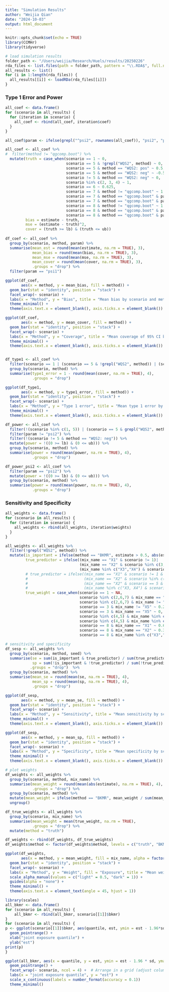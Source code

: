 ```yaml
---
title: "Simulation Results"
author: "Weijia Qian"
date: "2024-10-03"
output: html_document
---
```


```r
knitr::opts_chunk$set(echo = TRUE)
library(CCMHr)
library(tidyverse)

# load simulation results
folder_path <- "/Users/weijia/Research/Huels/results/20250226"
rda_files <- list.files(path = folder_path, pattern = "\\.RDA$", full.names = TRUE)
all_results <- list()
for (i in 1:length(rda_files)) {
  all_results[[i]] <- loadRDa(rda_files[[i]])
}
```

### Type 1 Error and Power
```r
all_coef <- data.frame()
for (scenario in all_results) {
  for (iteration in scenario) {
    all_coef <- rbind(all_coef, iteration$coef)
  }
}

all_coef$param <- ifelse(grepl("^psi2", rownames(all_coef)), "psi2", "psi1")

all_coef <- all_coef %>%
#  filter(method != "qgcomp.boot") %>%
  mutate(truth = case_when(scenario == 1 ~ 0,
                           scenario == 5 & !grepl("WQS2", method) ~ 0,
                           scenario == 5 & method == "WQS2: pos" ~ 0.5,
                           scenario == 5 & method == "WQS2: neg" ~ -0.5,
                           scenario != 5 & method == "WQS2: neg" ~ 0,
                           scenario %in% c(2, 3, 4) ~ 1,
                           scenario == 6 ~ 0.625,
                           scenario == 7 & method != "qgcomp.boot" ~ 1.2,
                           scenario == 7 & method == "qgcomp.boot" & param == "psi1" ~ 1,
                           scenario == 7 & method == "qgcomp.boot" & param == "psi2" ~ 0.2,
                           scenario == 8 & method != "qgcomp.boot" ~ 1.7,
                           scenario == 8 & method == "qgcomp.boot" & param == "psi1" ~ 1.5,
                           scenario == 8 & method == "qgcomp.boot" & param == "psi2" ~ 0.2),
         bias = estimate - truth,
         mse = (estimate - truth)^2,
         cover = (truth >= lb) & (truth <= ub))
  
df_coef <- all_coef %>%
  group_by(scenario, method, param) %>%
  summarise(mean_est = round(mean(estimate, na.rm = TRUE), 3),
            mean_bias = round(mean(bias, na.rm = TRUE), 3),
            mean_mse = round(mean(mse, na.rm = TRUE), 3),
            mean_cover = round(mean(cover, na.rm = TRUE), 3),
            .groups = "drop") %>%
  filter(param == "psi1")

ggplot(df_coef, 
       aes(x = method, y = mean_bias, fill = method)) +
  geom_bar(stat = "identity", position = "stack") +
  facet_wrap(~ scenario) +                           
  labs(x = "Method", y = "Bias", title = "Mean bias by scenario and method") +
  theme_minimal() +
  theme(axis.text.x = element_blank(), axis.ticks.x = element_blank())

ggplot(df_coef, 
       aes(x = method, y = mean_cover, fill = method)) +
  geom_bar(stat = "identity", position = "stack") +
  facet_wrap(~ scenario) +                           
  labs(x = "Method", y = "Coverage", title = "Mean coverage of 95% CI by scenario and method") +
  theme_minimal() +
  theme(axis.text.x = element_blank(), axis.ticks.x = element_blank())


df_type1 <- all_coef %>%
  filter(scenario == 1 | (scenario == 5 & !grepl("WQS2", method)) | (scenario != 5 & method == "WQS2: neg")) %>%
  group_by(scenario, method) %>%
  summarise(type1_error = 1 - round(mean(cover, na.rm = TRUE), 4),
            .groups = "drop")

ggplot(df_type1, 
       aes(x = method, y = type1_error, fill = method)) +
  geom_bar(stat = "identity", position = "stack") +  
  facet_wrap(~ scenario) +                           
  labs(x = "Method", y = "Type 1 error", title = "Mean type 1 error by scenario and method") +
  theme_minimal() +
  theme(axis.text.x = element_blank(), axis.ticks.x = element_blank())

df_power <- all_coef %>%
  filter(!(scenario %in% c(1, 5)) | (scenario == 5 & grepl("WQS2", method))) %>%
  filter(param != "psi2") %>%
  filter(!(scenario != 5 & method == "WQS2: neg")) %>%
  mutate(power = !((0 >= lb) & (0 <= ub))) %>%
  group_by(scenario, method) %>%
  summarise(power = round(mean(power, na.rm = TRUE), 4),
            .groups = "drop")

df_power_psi2 <- all_coef %>%
  filter(param == "psi2") %>%
  mutate(power = !((0 >= lb) & (0 <= ub))) %>%
  group_by(scenario, method) %>%
  summarise(power = round(mean(power, na.rm = TRUE), 4),
            .groups = "drop")
```

### Sensitivity and Specificity
```r
all_weights <- data.frame()
for (scenario in all_results) {
  for (iteration in scenario) {
    all_weights <- rbind(all_weights, iteration$weights)
  }
}

all_weights <- all_weights %>%
  filter(!grepl("WQS2", method)) %>%
  mutate(is_important = ifelse(method == "BKMR", estimate > 0.5, abs(estimate) > 0.2),
         true_predictor = ifelse((mix_name == "X1" & scenario != 1)|
                                 (mix_name == "X2" & scenario %in% c(3,4,5,8)) |
                                 (mix_name %in% c("X3","X4") & scenario == 3), TRUE, FALSE),
         # true_predictor = ifelse((mix_name == "X1" & scenario != 1 & method != "WQS2: neg") | 
         #                         (mix_name == "X2" & scenario %in% c(3,4,8)) |
         #                         (mix_name == "X2" & scenario == 5 & method != "WQS2: pos") |
         #                         (mix_name %in% c("X3, X4") & scenario == 3), TRUE, FALSE),
         true_weight = case_when(scenario == 1 ~ NA,
                                 scenario %in% c(2,6,7) & mix_name == "X1" ~ 1,
                                 scenario %in% c(2,6,7) & mix_name != "X1" ~ 0,
                                 scenario == 3 & mix_name != "X5" ~ 0.25,
                                 scenario == 3 & mix_name == "X5" ~ 0,
                                 scenario %in% c(4,5) & mix_name %in% c("X1","X2") ~ 0.5,
                                 scenario %in% c(4,5) & mix_name %in% c("X3","X4","X5") ~ 0,
                                 scenario == 8 & mix_name == "X1" ~ 0.667,
                                 scenario == 8 & mix_name == "X2" ~ 0.333,
                                 scenario == 8 & mix_name %in% c("X3","X4","X5") ~ 0))

# sensitivity and specificity
df_sesp <- all_weights %>%
  group_by(scenario, method, seed) %>%
  summarise(se = sum(is_important & true_predictor) / sum(true_predictor),
            sp = sum(!is_important & !true_predictor) / sum(!true_predictor),
           .groups = "drop")  %>%
  group_by(scenario, method) %>%
  summarise(mean_se = round(mean(se, na.rm = TRUE), 4),
            mean_sp = round(mean(sp, na.rm = TRUE), 4),
            .groups = "drop")

ggplot(df_sesp, 
       aes(x = method, y = mean_se, fill = method)) +
  geom_bar(stat = "identity", position = "stack") +
  facet_wrap(~ scenario) +                           
  labs(x = "Method", y = "Sensitivity", title = "Mean sensitivity by scenario and method") +
  theme_minimal() +
  theme(axis.text.x = element_blank(), axis.ticks.x = element_blank())

ggplot(df_sesp, 
       aes(x = method, y = mean_sp, fill = method)) +
  geom_bar(stat = "identity", position = "stack") +
  facet_wrap(~ scenario) +                           
  labs(x = "Method", y = "Specificity", title = "Mean specificity by scenario and method") +
  theme_minimal() +
  theme(axis.text.x = element_blank(), axis.ticks.x = element_blank())

# plot weights
df_weights <- all_weights %>%
  group_by(scenario, method, mix_name) %>%
  summarise(mean_weight = round(mean(abs(estimate), na.rm = TRUE), 4),
            .groups = "drop") %>%
  group_by(scenario, method) %>%
  mutate(mean_weight = ifelse(method == "BKMR", mean_weight / sum(mean_weight), mean_weight)) %>%
  ungroup()

df_true_weights <- all_weights %>%
  group_by(scenario, mix_name) %>%
  summarise(mean_weight = mean(true_weight, na.rm = TRUE),
            .groups = "drop") %>%
  mutate(method = "truth")

df_weights <- rbind(df_weights, df_true_weights)
df_weights$method <- factor(df_weights$method, levels = c("truth", "BKMR", "BWS", "qgcomp.noboot", "WQS"))

ggplot(df_weights, 
       aes(x = method, y = mean_weight, fill = mix_name, alpha = factor(ifelse(scenario %in% c(1, 5), "light", "dark")))) +
  geom_bar(stat = "identity", position = "stack") +  
  facet_wrap(~ scenario) +                           
  labs(x = "Method", y = "Weight", fill = "Exposure", title = "Mean weights by scenario and method") +
  scale_alpha_manual(values = c("light" = 0.5, "dark" = 1)) + 
  guides(alpha = "none") + 
  theme_minimal() +
  theme(axis.text.x = element_text(angle = 45, hjust = 1))
```

```r
library(scales)
all_bkmr <- data.frame()
for (scenario in all_results) {
    all_bkmr <- rbind(all_bkmr, scenario[[1]]$bkmr)
}
for (scenario in all_results) {
p <- ggplot(scenario[[1]]$bkmr, aes(quantile, est, ymin = est - 1.96*sd, ymax = est + 1.96*sd)) +
  geom_pointrange() + 
  xlab("joint exposure quantile") +
  ylab("est")
print(p)
}

ggplot(all_bkmr, aes(x = quantile, y = est, ymin = est - 1.96 * sd, ymax = est + 1.96 * sd)) +
  geom_pointrange() + 
  facet_wrap(~ scenario, ncol = 4) +  # Arrange in a grid (adjust columns as needed)
  labs(x = "joint exposure quantile", y = "est") +
  scale_x_continuous(labels = number_format(accuracy = 0.1))
  theme_minimal()
```


